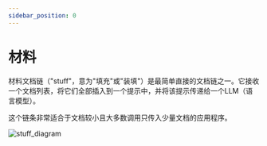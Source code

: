 ```yaml
---
sidebar_position: 0
---
```

# 材料

材料文档链（"stuff"，意为"填充"或"装填"）是最简单直接的文档链之一。它接收一个文档列表，将它们全部插入到一个提示中，并将该提示传递给一个LLM（语言模型）。

这个链条非常适合于文档较小且大多数调用只传入少量文档的应用程序。

![stuff_diagram](/img/stuff.jpg)


